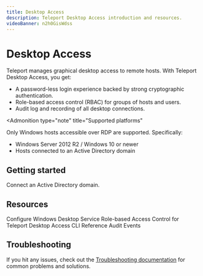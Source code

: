 ```yaml
---
title: Desktop Access
description: Teleport Desktop Access introduction and resources.
videoBanner: n2h0GisWdss
---
```


# Desktop Access

Teleport manages graphical desktop access to remote hosts. With Teleport
Desktop Access, you get:

- A password-less login experience backed by strong cryptographic
  authentication.
- Role-based access control (RBAC) for groups of hosts and users.
- Audit log and recording of all desktop connections.

<Admonition
  type="note"
  title="Supported platforms"
>
  Only Windows hosts accessible over RDP are supported. Specifically:

  - Windows Server 2012 R2 / Windows 10 or newer
  - Hosts connected to an Active Directory domain
</Admonition>

## Getting started

<TileSet>
  <Tile icon="desktop" title="Getting started" href="./getting-started.mdx">
    Connect an Active Directory domain.
  </Tile>
</TileSet>

## Resources

<TileSet>
  <Tile icon="wrench" title="Configuration" href="./reference/configuration.mdx">
    Configure Windows Desktop Service
  </Tile>
  <Tile icon="lock" title="RBAC" href="./rbac.mdx">
    Role-based Access Control for Teleport Desktop Access
  </Tile>
  <Tile icon="window" title="CLI" href="./reference/cli.mdx">
    CLI Reference
  </Tile>
  <Tile icon="list" title="Audit" href="./reference/audit.mdx">
    Audit Events
  </Tile>
</TileSet>

## Troubleshooting

If you hit any issues, check out the [Troubleshooting documentation](./troubleshooting.mdx)
for common problems and solutions.
